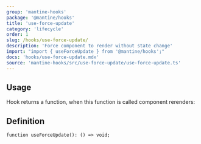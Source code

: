 ```yaml
---
group: 'mantine-hooks'
package: '@mantine/hooks'
title: 'use-force-update'
category: 'lifecycle'
order: 1
slug: /hooks/use-force-update/
description: 'Force component to render without state change'
import: "import { useForceUpdate } from '@mantine/hooks';"
docs: 'hooks/use-force-update.mdx'
source: 'mantine-hooks/src/use-force-update/use-force-update.ts'
---
```



## Usage

Hook returns a function, when this function is called component rerenders:

<Demo data={HooksDemos.useForceUpdateHook} />

## Definition

```tsx
function useForceUpdate(): () => void;
```
